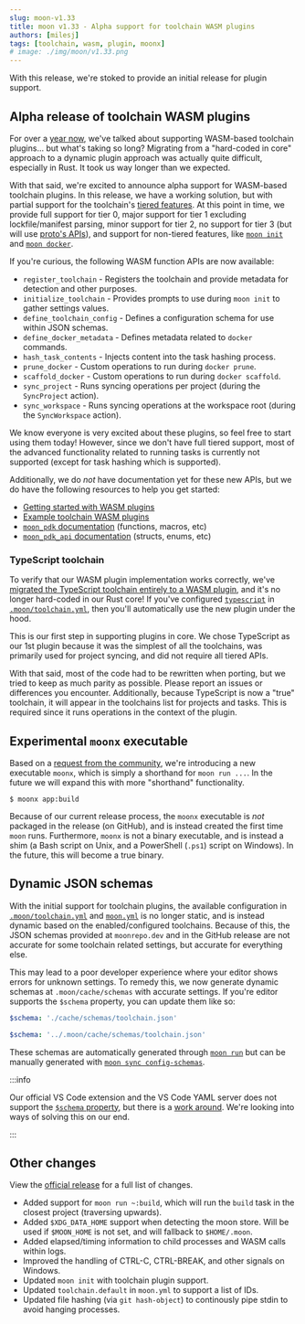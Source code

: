 ```yaml
---
slug: moon-v1.33
title: moon v1.33 - Alpha support for toolchain WASM plugins
authors: [milesj]
tags: [toolchain, wasm, plugin, moonx]
# image: ./img/moon/v1.33.png
---
```


With this release, we're stoked to provide an initial release for plugin support.

<!--truncate-->

## Alpha release of toolchain WASM plugins

For over a [year now](./2024-roadmap#plugin-based-architecture), we've talked about supporting
WASM-based toolchain plugins... but what's taking so long? Migrating from a "hard-coded in core"
approach to a dynamic plugin approach was actually quite difficult, especially in Rust. It took us
way longer than we expected.

With that said, we're excited to announce alpha support for WASM-based toolchain plugins. In this
release, we have a working solution, but with partial support for the toolchain's
[tiered features](/docs/how-it-works/languages#tier-structure-and-responsibilities). At this point
in time, we provide full support for tier 0, major support for tier 1 excluding lockfile/manifest
parsing, minor support for tier 2, no support for tier 3 (but will use
[proto's APIs](/docs/proto/wasm-plugin)), and support for non-tiered features, like
[`moon init`](/docs/commands/init) and [`moon docker`](/docs/commands/docker).

If you're curious, the following WASM function APIs are now available:

- `register_toolchain` - Registers the toolchain and provide metadata for detection and other
  purposes.
- `initialize_toolchain` - Provides prompts to use during `moon init` to gather settings values.
- `define_toolchain_config` - Defines a configuration schema for use within JSON schemas.
- `define_docker_metadata` - Defines metadata related to `docker` commands.
- `hash_task_contents` - Injects content into the task hashing process.
- `prune_docker` - Custom operations to run during `docker prune`.
- `scaffold_docker` - Custom operations to run during `docker scaffold`.
- `sync_project` - Runs syncing operations per project (during the `SyncProject` action).
- `sync_workspace` - Runs syncing operations at the workspace root (during the `SyncWorkspace`
  action).

We know everyone is very excited about these plugins, so feel free to start using them today!
However, since we don't have full tiered support, most of the advanced functionality related to
running tasks is currently not supported (except for task hashing which is supported).

Additionally, we do _not_ have documentation yet for these new APIs, but we do have the following
resources to help you get started:

- [Getting started with WASM plugins](/docs/guides/wasm-plugins)
- [Example toolchain WASM plugins](https://github.com/moonrepo/plugins/tree/master/toolchains)
- [`moon_pdk` documentation](https://docs.rs/moon_pdk) (functions, macros, etc)
- [`moon_pdk_api` documentation](https://docs.rs/moon_pdk_api) (structs, enums, etc)

### TypeScript toolchain

To verify that our WASM plugin implementation works correctly, we've
[migrated the TypeScript toolchain entirely to a WASM plugin](https://github.com/moonrepo/plugins/tree/master/toolchains/typescript),
and it's no longer hard-coded in our Rust core! If you've configured
[`typescript`](/docs/config/toolchain#typescript) in
[`.moon/toolchain.yml`](/docs/config/toolchain), then you'll automatically use the new plugin under
the hood.

This is our first step in supporting plugins in core. We chose TypeScript as our 1st plugin because
it was the simplest of all the toolchains, was primarily used for project syncing, and did not
require all tiered APIs.

With that said, most of the code had to be rewritten when porting, but we tried to keep as much
parity as possible. Please report an issues or differences you encounter. Additionally, because
TypeScript is now a "true" toolchain, it will appear in the toolchains list for projects and tasks.
This is required since it runs operations in the context of the plugin.

## Experimental `moonx` executable

Based on a [request from the community](https://github.com/moonrepo/moon/issues/1828), we're
introducing a new executable `moonx`, which is simply a shorthand for `moon run ...`. In the future
we will expand this with more "shorthand" functionality.

```shell
$ moonx app:build
```

Because of our current release process, the `moonx` executable is _not_ packaged in the release (on
GitHub), and is instead created the first time `moon` runs. Furthermore, `moonx` is not a binary
executable, and is instead a shim (a Bash script on Unix, and a PowerShell (`.ps1`) script on
Windows). In the future, this will become a true binary.

## Dynamic JSON schemas

With the initial support for toolchain plugins, the available configuration in
[`.moon/toolchain.yml`](/docs/config/toolchain) and [`moon.yml`](/docs/config/project) is no longer
static, and is instead dynamic based on the enabled/configured toolchains. Because of this, the JSON
schemas provided at `moonrepo.dev` and in the GitHub release are not accurate for some toolchain
related settings, but accurate for everything else.

This may lead to a poor developer experience where your editor shows errors for unknown settings. To
remedy this, we now generate dynamic schemas at `.moon/cache/schemas` with accurate settings. If
you're editor supports the `$schema` property, you can update them like so:

```yaml title=".moon/toolchain.yml"
$schema: './cache/schemas/toolchain.json'
```

```yaml title="app/moon.yml"
$schema: '../.moon/cache/schemas/toolchain.json'
```

These schemas are automatically generated through [`moon run`](/docs/commands/run) but can be
manually generated with [`moon sync config-schemas`](/docs/commands/sync/config-schemas).

:::info

Our official VS Code extension and the VS Code YAML server does not support the
[`$schema` property](https://github.com/redhat-developer/yaml-language-server/pull/970), but there
is a
[work around](https://github.com/redhat-developer/yaml-language-server?tab=readme-ov-file#using-inlined-schema).
We're looking into ways of solving this on our end.

:::

## Other changes

View the [official release](https://github.com/moonrepo/moon/releases/tag/v1.33.0) for a full list
of changes.

- Added support for `moon run ~:build`, which will run the `build` task in the closest project
  (traversing upwards).
- Added `$XDG_DATA_HOME` support when detecting the moon store. Will be used if `$MOON_HOME` is not
  set, and will fallback to `$HOME/.moon`.
- Added elapsed/timing information to child processes and WASM calls within logs.
- Improved the handling of CTRL-C, CTRL-BREAK, and other signals on Windows.
- Updated `moon init` with toolchain plugin support.
- Updated `toolchain.default` in `moon.yml` to support a list of IDs.
- Updated file hashing (via `git hash-object`) to continously pipe stdin to avoid hanging processes.
